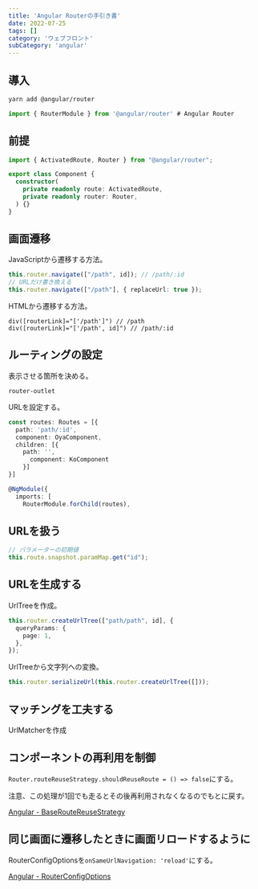 ```yaml
---
title: 'Angular Routerの手引き書'
date: 2022-07-25
tags: []
category: 'ウェブフロント'
subCategory: 'angular'
---
```


## 導入

```bash
yarn add @angular/router
```

```typescript
import { RouterModule } from '@angular/router' # Angular Router
```

## 前提

```typescript
import { ActivatedRoute, Router } from "@angular/router";

export class Component {
  constructor(
    private readonly route: ActivatedRoute,
    private readonly router: Router,
  ) {}
}
```

## 画面遷移

JavaScriptから遷移する方法。

```typescript
this.router.navigate(["/path", id]); // /path/:id
// URLだけ書き換える
this.router.navigate(["/path"], { replaceUrl: true });
```

HTMLから遷移する方法。

```pug
div([routerLink]="['/path']") // /path
div([routerLink]="['/path', id]") // /path/:id
```

## ルーティングの設定

表示させる箇所を決める。

```pug
router-outlet
```

URLを設定する。

```typescript
const routes: Routes = [{
  path: 'path/:id',
  component: OyaComponent,
  children: [{
    path: '',
      component: KoComponent
    }]
}]

@NgModule({
  imports: [
    RouterModule.forChild(routes),
```

## URLを扱う

```typescript
// パラメーターの初期値
this.route.snapshot.paramMap.get("id");
```

## URLを生成する

UrlTreeを作成。

```typescript
this.router.createUrlTree(["path/path", id], {
  queryParams: {
    page: 1,
  },
});
```

UrlTreeから文字列への変換。

```typescript
this.router.serializeUrl(this.router.createUrlTree([]));
```

## マッチングを工夫する
UrlMatcherを作成

## コンポーネントの再利用を制御
`Router.routeReuseStrategy.shouldReuseRoute = () => false`にする。

注意、この処理が1回でも走るとその後再利用されなくなるのでもとに戻す。

[Angular - BaseRouteReuseStrategy](https://angular.io/api/router/BaseRouteReuseStrategy#shouldReuseRoute)

## 同じ画面に遷移したときに画面リロードするように
RouterConfigOptionsを`onSameUrlNavigation: 'reload'`にする。

[Angular - RouterConfigOptions](https://angular.io/api/router/RouterConfigOptions#onSameUrlNavigation)